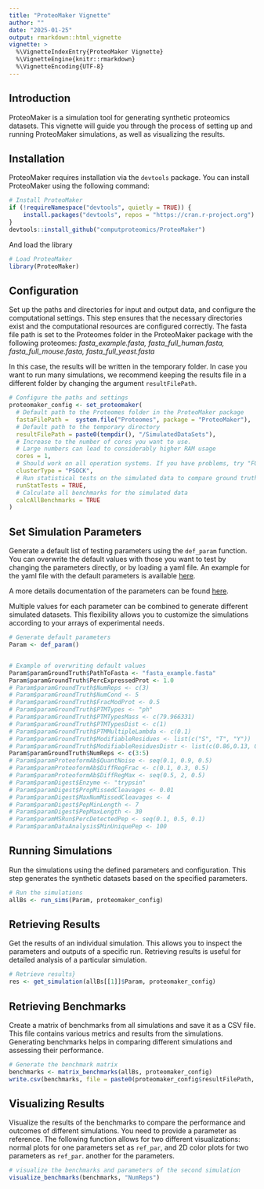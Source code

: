 ```yaml
---
title: "ProteoMaker Vignette"
author: ""
date: "2025-01-25"
output: rmarkdown::html_vignette
vignette: >
  %\VignetteIndexEntry{ProteoMaker Vignette}
  %\VignetteEngine{knitr::rmarkdown}
  %\VignetteEncoding{UTF-8}
---
```


## Introduction

ProteoMaker is a simulation tool for generating synthetic proteomics datasets. This vignette will guide you through the process of setting up and running ProteoMaker simulations, as well as visualizing the results.

## Installation

ProteoMaker requires installation via the `devtools` package. You can install ProteoMaker using the following command:

```r
# Install ProteoMaker
if (!requireNamespace("devtools", quietly = TRUE)) {
    install.packages("devtools", repos = "https://cran.r-project.org")
}
devtools::install_github("computproteomics/ProteoMaker")
```

And load the library
```r
# Load ProteoMaker
library(ProteoMaker)
```

## Configuration

Set up the paths and directories for input and output data, and configure the computational settings. 
This step ensures that the necessary directories exist and the computational resources are configured correctly. The fasta file path is set to the Proteomes folder in the ProteoMaker package with the following
proteomes: _fasta_example.fasta, fasta_full_human.fasta, fasta_full_mouse.fasta, fasta_full_yeast.fasta_

In this case, the results will be written in the temporary folder. In case you want to run many simulations, we recommend keeping the results file in a different folder by changing the argument `resultFilePath`.


```r
# Configure the paths and settings
proteomaker_config <- set_proteomaker(
  # Default path to the Proteomes folder in the ProteoMaker package
  fastaFilePath =  system.file("Proteomes", package = "ProteoMaker"),
  # Default path to the temporary directory
  resultFilePath = paste0(tempdir(), "/SimulatedDataSets"),
  # Increase to the number of cores you want to use. 
  # Large numbers can lead to considerably higher RAM usage
  cores = 1, 
  # Should work on all operation systems. If you have problems, try "FORK" instead
  clusterType = "PSOCK",
  # Run statistical tests on the simulated data to compare ground truth with simulated values
  runStatTests = TRUE,
  # Calculate all benchmarks for the simulated data
  calcAllBenchmarks = TRUE
)
```

## Set Simulation Parameters

Generate a default list of testing parameters using the `def_param` function. You can overwrite the default values with those you want to test by changing the parameters directly, or by loading a yaml file. An example 
for the yaml file with the default parameters is available [here](https://github.com/computproteomics/ProteoMaker/blob/master/inst/config/parameters.yaml). 

A more details documentation of the parameters can be found [here](https://computproteomics.bmb.sdu.dk/app_direct/ProteoMaker/Parameters.html).

Multiple values for each parameter can be combined to generate different simulated datasets. This flexibility allows you to customize the simulations according to your arrays of experimental needs.

```r
# Generate default parameters
Param <- def_param()


# Example of overwriting default values
Param$paramGroundTruth$PathToFasta <- "fasta_example.fasta"
Param$paramGroundTruth$PercExpressedProt <- 1.0
# Param$paramGroundTruth$NumReps <- c(3)
# Param$paramGroundTruth$NumCond <- 5
# Param$paramGroundTruth$FracModProt <- 0.5
# Param$paramGroundTruth$PTMTypes <- "ph"
# Param$paramGroundTruth$PTMTypesMass <- c(79.966331)
# Param$paramGroundTruth$PTMTypesDist <- c(1)
# Param$paramGroundTruth$PTMMultipleLambda <- c(0.1)
# Param$paramGroundTruth$ModifiableResidues <- list(c("S", "T", "Y"))
# Param$paramGroundTruth$ModifiableResiduesDistr <- list(c(0.86,0.13, 0.01))
Param$paramGroundTruth$NumReps <- c(3:5)
# Param$paramProteoformAb$QuantNoise <- seq(0.1, 0.9, 0.5)
# Param$paramProteoformAb$DiffRegFrac <- c(0.1, 0.3, 0.5)
# Param$paramProteoformAb$DiffRegMax <- seq(0.5, 2, 0.5)
# Param$paramDigest$Enzyme <- "trypsin"
# Param$paramDigest$PropMissedCleavages <- 0.01
# Param$paramDigest$MaxNumMissedCleavages <- 4
# Param$paramDigest$PepMinLength <- 7
# Param$paramDigest$PepMaxLength <- 30
# Param$paramMSRun$PercDetectedPep <- seq(0.1, 0.5, 0.1)
# Param$paramDataAnalysis$MinUniquePep <- 100

```

## Running Simulations

Run the simulations using the defined parameters and configuration. This step generates the synthetic datasets based on the specified parameters.

```r
# Run the simulations
allBs <- run_sims(Param, proteomaker_config)

```

## Retrieving Results

Get the results of an individual simulation. This allows you to inspect the parameters and outputs of a specific run. Retrieving results is useful for detailed analysis of a particular simulation.

```r
# Retrieve results}
res <- get_simulation(allBs[[1]]$Param, proteomaker_config)

```

## Retrieving Benchmarks

Create a matrix of benchmarks from all simulations and save it as a CSV file. This file contains various metrics and results from the simulations. Generating benchmarks helps in comparing different simulations and assessing their performance.

```r
# Generate the benchmark matrix
benchmarks <- matrix_benchmarks(allBs, proteomaker_config)
write.csv(benchmarks, file = paste0(proteomaker_config$resultFilePath, "/allBenchmarks.csv"))

```

## Visualizing Results

Visualize the results of the benchmarks to compare the performance and outcomes of different simulations. You need to provide a 
parameter as reference. The following function allows for two different visualizations: normal plots for one parameters set as `ref_par`, and 2D color plots for two parameters as `ref_par`.
another for the parameters. 


```r
# visualize the benchmarks and parameters of the second simulation
visualize_benchmarks(benchmarks, "NumReps")

```
